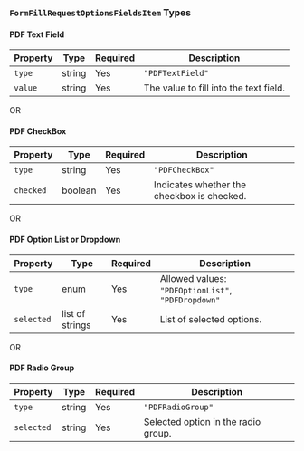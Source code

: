 ### `FormFillRequestOptionsFieldsItem` Types

#### PDF Text Field

| Property | Type   | Required | Description                                 |
|----------|--------|----------|---------------------------------------------|
| `type`   | string | Yes      | `"PDFTextField"`                            |
| `value`  | string | Yes      | The value to fill into the text field.      |

OR 

#### PDF CheckBox

| Property | Type    | Required | Description                                 |
|----------|---------|----------|---------------------------------------------|
| `type`   | string  | Yes      | `"PDFCheckBox"`                             |
| `checked`| boolean | Yes      | Indicates whether the checkbox is checked.  |

OR 

#### PDF Option List or Dropdown

| Property  | Type            | Required | Description                                 |
|-----------|-----------------|----------|---------------------------------------------|
| `type`    | enum            | Yes      | Allowed values: `"PDFOptionList"`, `"PDFDropdown"` |
| `selected`| list of strings | Yes      | List of selected options.                   |

OR

#### PDF Radio Group

| Property  | Type   | Required | Description                                 |
|-----------|--------|----------|---------------------------------------------|
| `type`    | string | Yes      | `"PDFRadioGroup"`                           |
| `selected`| string | Yes      | Selected option in the radio group.         |
